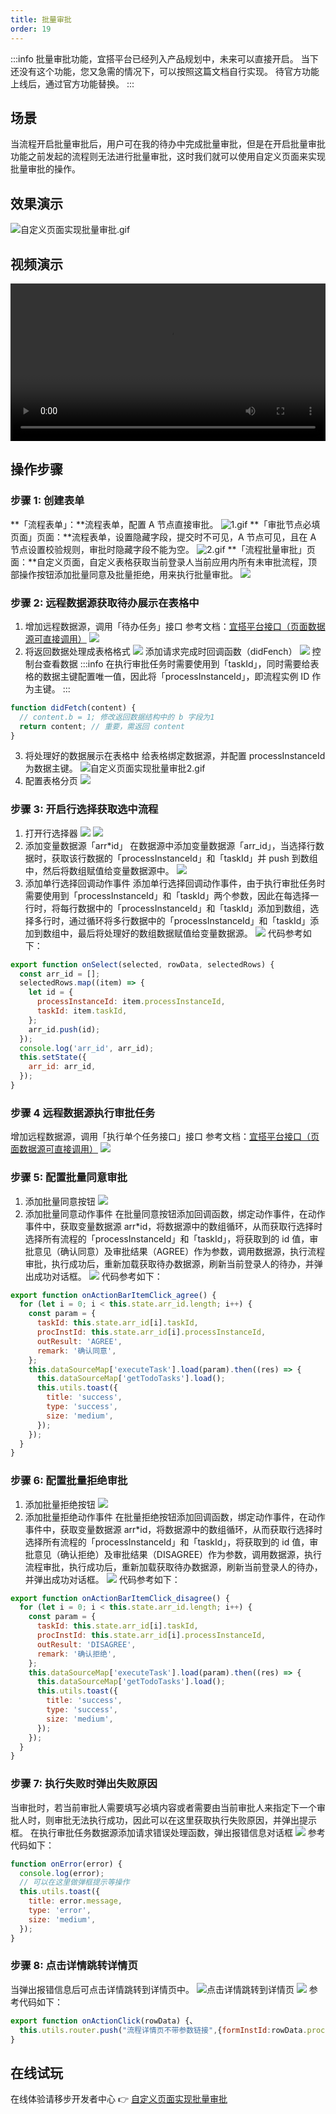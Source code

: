 ```yaml
---
title: 批量审批
order: 19
---
```


:::info
批量审批功能，宜搭平台已经列入产品规划中，未来可以直接开启。
当下还没有这个功能，您又急需的情况下，可以按照这篇文档自行实现。
待官方功能上线后，通过官方功能替换。
:::

## 场景

当流程开启批量审批后，用户可在我的待办中完成批量审批，但是在开启批量审批功能之前发起的流程则无法进行批量审批，这时我们就可以使用自定义页面来实现批量审批的操作。

## 效果演示

![自定义页面实现批量审批.gif](https://img.alicdn.com/imgextra/i3/O1CN01H3o9S91GJImPJFQcV_!!6000000000601-1-tps-1380-735.gif)

## 视频演示

<video width="100%" controls>
  <source
    src="https://cloud.video.taobao.com/play/u/12803658/p/1/d/hd/e/6/t/1/327995844204.mp4?auth_key=YXBwX2tleT04MDAwMDAwMTImYXV0aF9pbmZvPXsidGltZXN0YW1wRW5jcnlwdGVkIjoiMzU5MjExZWU0OTdmODkyNmMzZmZlZmZlNzc3ZTRhMjQifSZkdXJhdGlvbj0mdGltZXN0YW1wPTE2NDc1MjE4Mjc="
    type="video/mp4"
  ></source>
</video>


## 操作步骤

### 步骤 1: 创建表单

**「流程表单」：**流程表单，配置 A 节点直接审批。
![1.gif](https://img.alicdn.com/imgextra/i1/O1CN01I7XJqK1Sru5i56mey_!!6000000002301-1-tps-1894-863.gif)
**「审批节点必填页面」页面：**流程表单，设置隐藏字段，提交时不可见，A 节点可见，且在 A 节点设置校验规则，审批时隐藏字段不能为空。
![2.gif](https://img.alicdn.com/imgextra/i2/O1CN01d1TOns29QRp1ZlU9w_!!6000000008062-1-tps-1894-863.gif)
**「流程批量审批」页面：**自定义页面，自定义表格获取当前登录人当前应用内所有未审批流程，顶部操作按钮添加批量同意及批量拒绝，用来执行批量审批。
![](https://img.alicdn.com/imgextra/i1/O1CN012gZYDe1W7sksDUZYP_!!6000000002742-2-tps-2326-544.png_.webp)

### 步骤 2: 远程数据源获取待办展示在表格中

1. 增加远程数据源，调用「待办任务」接口
   参考文档：[宜搭平台接口（页面数据源可直接调用）](https://www.yuque.com/yida/support/aql605?view=doc_embed&inner=k0ehye)
   ![](https://img.alicdn.com/imgextra/i2/O1CN01irnSlx289DItumvz9_!!6000000007889-2-tps-2060-1170.png_.webp)
2. 将返回数据处理成表格格式
   ![](https://img.alicdn.com/imgextra/i2/O1CN014J2AWX1WiWRRFNyEs_!!6000000002822-2-tps-2682-1422.png_.webp)
   添加请求完成时回调函数（didFench）
   ![](https://img.alicdn.com/imgextra/i1/O1CN01DNgDu81UFY9XyGmSC_!!6000000002488-2-tps-2778-1544.png_.webp)
   控制台查看数据
   :::info
   在执行审批任务时需要使用到「taskId」，同时需要给表格的数据主键配置唯一值，因此将「processInstanceId」，即流程实例 ID 作为主键。
   :::

```javascript
function didFetch(content) {
  // content.b = 1; 修改返回数据结构中的 b 字段为1
  return content; // 重要，需返回 content
}
```

3. 将处理好的数据展示在表格中
   给表格绑定数据源，并配置 processInstanceId 为数据主键。
   ![自定义页面实现批量审批2.gif](https://img.alicdn.com/imgextra/i1/O1CN01tXHPUl24cHzAZl0qr_!!6000000007411-1-tps-1380-749.gif)
4. 配置表格分页
   ![](https://img.alicdn.com/imgextra/i4/O1CN01vcKKld1ryeJiWMNoH_!!6000000005700-2-tps-2694-1420.png_.webp)

### 步骤 3: 开启行选择获取选中流程

1. 打开行选择器
   ![](https://img.alicdn.com/imgextra/i3/O1CN012dAEnO1m0aIN1q9J7_!!6000000004892-2-tps-1902-880.png_.webp)
   ![](https://img.alicdn.com/imgextra/i1/O1CN01ntRteE1tVuhUnjTdB_!!6000000005908-2-tps-1910-875.png_.webp)
2. 添加变量数据源「arr*id」
   在数据源中添加变量数据源「arr_id」，当选择行数据时，获取该行数据的「processInstanceId」和「taskId」并 push 到数组中，然后将数组赋值给变量数据源中。
   ![](https://img.alicdn.com/imgextra/i1/O1CN01UfO01P29btj9CH91B*!!6000000008087-2-tps-2060-1018.png_.webp)
3. 添加单行选择回调动作事件
   添加单行选择回调动作事件，由于执行审批任务时需要使用到「processInstanceId」和「taskId」两个参数，因此在每选择一行时，将每行数据中的「processInstanceId」和「taskId」添加到数组，选择多行时，通过循环将多行数据中的「processInstanceId」和「taskId」添加到数组中，最后将处理好的数组数据赋值给变量数据源。
   ![](https://img.alicdn.com/imgextra/i3/O1CN01Wqniki1gI5k09LrnF_!!6000000004118-2-tps-2666-1222.png_.webp)
   代码参考如下：

```javascript
export function onSelect(selected, rowData, selectedRows) {
  const arr_id = [];
  selectedRows.map((item) => {
    let id = {
      processInstanceId: item.processInstanceId,
      taskId: item.taskId,
    };
    arr_id.push(id);
  });
  console.log('arr_id', arr_id);
  this.setState({
    arr_id: arr_id,
  });
}
```

### 步骤 4 远程数据源执行审批任务

增加远程数据源，调用「执行单个任务接口」接口
参考文档：[宜搭平台接口（页面数据源可直接调用）](https://www.yuque.com/yida/support/aql605?view=doc_embed&inner=icdzds)
![](https://img.alicdn.com/imgextra/i1/O1CN01f0xeQu1y7FRtDrX3X_!!6000000006531-2-tps-1730-934.png_.webp)

### 步骤 5: 配置批量同意审批

1. 添加批量同意按钮
   ![](https://img.alicdn.com/imgextra/i2/O1CN01p2Jwd91HzGgbgucVA_!!6000000000828-2-tps-1914-885.png_.webp)
2. 添加批量同意动作事件
   在批量同意按钮添加回调函数，绑定动作事件，在动作事件中，获取变量数据源 arr*id，将数据源中的数组循环，从而获取行选择时选择所有流程的「processInstanceId」和「taskId」，将获取到的 id 值，审批意见（确认同意）及审批结果（AGREE）作为参数，调用数据源，执行流程审批，执行成功后，重新加载获取待办数据源，刷新当前登录人的待办，并弹出成功对话框。
   ![](https://img.alicdn.com/imgextra/i1/O1CN01utFfmy1cTIyXpk2DA*!!6000000003601-2-tps-2696-1072.png_.webp)
   代码参考如下：

```javascript
export function onActionBarItemClick_agree() {
  for (let i = 0; i < this.state.arr_id.length; i++) {
    const param = {
      taskId: this.state.arr_id[i].taskId,
      procInstId: this.state.arr_id[i].processInstanceId,
      outResult: 'AGREE',
      remark: '确认同意',
    };
    this.dataSourceMap['executeTask'].load(param).then((res) => {
      this.dataSourceMap['getTodoTasks'].load();
      this.utils.toast({
        title: 'success',
        type: 'success',
        size: 'medium',
      });
    });
  }
}
```

### 步骤 6: 配置批量拒绝审批

1. 添加批量拒绝按钮
   ![](https://img.alicdn.com/imgextra/i3/O1CN01pqU0OG1uOPpU1n6Bn_!!6000000006027-2-tps-1914-885.png_.webp)
2. 添加批量拒绝动作事件
   在批量拒绝按钮添加回调函数，绑定动作事件，在动作事件中，获取变量数据源 arr*id，将数据源中的数组循环，从而获取行选择时选择所有流程的「processInstanceId」和「taskId」，将获取到的 id 值，审批意见（确认拒绝）及审批结果（DISAGREE）作为参数，调用数据源，执行流程审批，执行成功后，重新加载获取待办数据源，刷新当前登录人的待办，并弹出成功对话框。
   ![](https://img.alicdn.com/imgextra/i4/O1CN017ykGgT1xBzwGyiWgJ*!!6000000006406-2-tps-2604-1064.png_.webp)
   代码参考如下：

```javascript
export function onActionBarItemClick_disagree() {
  for (let i = 0; i < this.state.arr_id.length; i++) {
    const param = {
      taskId: this.state.arr_id[i].taskId,
      procInstId: this.state.arr_id[i].processInstanceId,
      outResult: 'DISAGREE',
      remark: '确认拒绝',
    };
    this.dataSourceMap['executeTask'].load(param).then((res) => {
      this.dataSourceMap['getTodoTasks'].load();
      this.utils.toast({
        title: 'success',
        type: 'success',
        size: 'medium',
      });
    });
  }
}
```

### 步骤 7: 执行失败时弹出失败原因

当审批时，若当前审批人需要填写必填内容或者需要由当前审批人来指定下一个审批人时，则审批无法执行成功，因此可以在这里获取执行失败原因，并弹出提示框。
在执行审批任务数据源添加请求错误处理函数，弹出报错信息对话框
![](https://img.alicdn.com/imgextra/i4/O1CN017qoo7Y1oocnkCpr2f_!!6000000005272-2-tps-2026-1074.png_.webp)
参考代码如下：

```javascript
function onError(error) {
  console.log(error);
  // 可以在这里做弹框提示等操作
  this.utils.toast({
    title: error.message,
    type: 'error',
    size: 'medium',
  });
}
```

### 步骤 8: 点击详情跳转详情页

当弹出报错信息后可点击详情跳转到详情页中。
![](https://img.alicdn.com/imgextra/i2/O1CN01fzEmkY1FpzQXIp3NS_!!6000000000537-2-tps-1917-882.png_.webp)点击详情跳转到详情页
![](https://img.alicdn.com/imgextra/i1/O1CN01hsIMcp1kCpertpzEJ_!!6000000004648-2-tps-2058-72.png_.webp)
参考代码如下：

```javascript
export function onActionClick(rowData) {、
  this.utils.router.push("流程详情页不带参数链接",{formInstId:rowData.processInstanceId },true,true)
}
```

## 在线试玩
在线体验请移步开发者中心 👉 [自定义页面实现批量审批](https://www.aliwork.com/developer/batch-approval)
